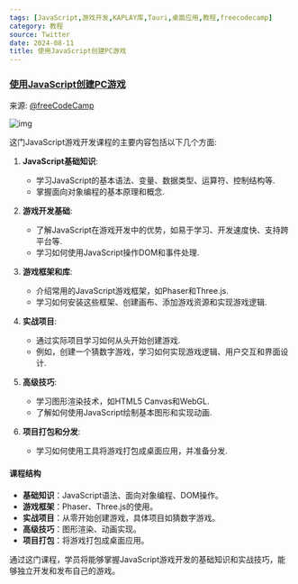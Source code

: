 ```yaml
---
tags: [JavaScript,游戏开发,KAPLAY库,Tauri,桌面应用,教程,freecodecamp]
category: 教程
source: Twitter
date: 2024-08-11
title: 使用JavaScript创建PC游戏
---
```


### [使用JavaScript创建PC游戏](https://www.freecodecamp.org/news/create-a-pc-game-using-javascript/)

来源: [@freeCodeCamp](https://x.com/freeCodeCamp/status/1822241988894237156)

![img](/sections/2024-08/024.png)


这门JavaScript游戏开发课程的主要内容包括以下几个方面:

1. **JavaScript基础知识**:
   - 学习JavaScript的基本语法、变量、数据类型、运算符、控制结构等.
   - 掌握面向对象编程的基本原理和概念.

2. **游戏开发基础**:
   - 了解JavaScript在游戏开发中的优势，如易于学习、开发速度快、支持跨平台等.
   - 学习如何使用JavaScript操作DOM和事件处理.

3. **游戏框架和库**:
   - 介绍常用的JavaScript游戏框架，如Phaser和Three.js.
   - 学习如何安装这些框架、创建画布、添加游戏资源和实现游戏逻辑.

4. **实战项目**:
   - 通过实际项目学习如何从头开始创建游戏.
   - 例如，创建一个猜数字游戏，学习如何实现游戏逻辑、用户交互和界面设计.

5. **高级技巧**:
   - 学习图形渲染技术，如HTML5 Canvas和WebGL.
   - 了解如何使用JavaScript绘制基本图形和实现动画.

6. **项目打包和分发**:
   - 学习如何使用工具将游戏打包成桌面应用，并准备分发.

#### 课程结构

- **基础知识**：JavaScript语法、面向对象编程、DOM操作。
- **游戏框架**：Phaser、Three.js的使用。
- **实战项目**：从零开始创建游戏，具体项目如猜数字游戏。
- **高级技巧**：图形渲染、动画实现。
- **项目打包**：将游戏打包成桌面应用。

通过这门课程，学员将能够掌握JavaScript游戏开发的基础知识和实战技巧，能够独立开发和发布自己的游戏。
